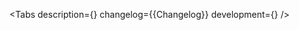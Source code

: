 

<Meta of={Stories} />

<ComponentHeader
    name='BaseModal'
    version={packageJson.version}
    children='Используется для построения модальных сущностей.'
/>

<Tabs
    description={<Description />}
    changelog={<Markdown>{Changelog}</Markdown>}
    development={<Development />}
/>
